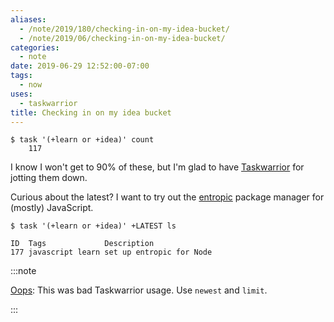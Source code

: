 ```yaml
---
aliases:
  - /note/2019/180/checking-in-on-my-idea-bucket/
  - /note/2019/06/checking-in-on-my-idea-bucket/
categories:
  - note
date: 2019-06-29 12:52:00-07:00
tags:
  - now
uses:
  - taskwarrior
title: Checking in on my idea bucket
---
```


```
$ task '(+learn or +idea)' count
    117
```

I know I won't get to 90% of these, but I'm glad to have [Taskwarrior][] for
jotting them down.

[Taskwarrior]: /tags/taskwarrior

Curious about the latest? I want to try out the [entropic][] package manager for
(mostly) JavaScript.

```
$ task '(+learn or +idea)' +LATEST ls

ID  Tags             Description
177 javascript learn set up entropic for Node
```

[entropic]: https://github.com/entropic-dev/entropic
[Oops]: /post/2019/07/task-add-admit-a-mistake/

:::note

[Oops][]: This was bad Taskwarrior usage. Use `newest` and `limit`.

:::
